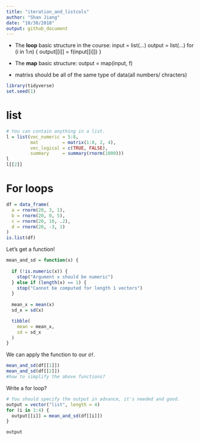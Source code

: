 ```yaml
---
title: "iteration_and_listcols"
author: "Shan Jiang"
date: "10/30/2018"
output: github_document
---
```

* The **loop** basic structure in the course:
input = list(...)
      output = list(...)
      for (i in 1:n) {
            output[[i]] = f(input[[i]])
}

* The **map** basic structure:
      output = map(input, f)
* matrixs should be all of the same type of data(all numbers/ chracters)

```r
library(tidyverse)
set.seed(1)
```

# list
```r
# You can contain anything in a list.
l = list(vec_numeric = 5:8,
         mat         = matrix(1:8, 2, 4),
         vec_logical = c(TRUE, FALSE),
         summary     = summary(rnorm(1000)))
l
l[[2]]
```

# For loops
```r
df = data_frame(
  a = rnorm(20, 3, 1),
  b = rnorm(20, 0, 5),
  c = rnorm(20, 10, .2),
  d = rnorm(20, -3, 1)
)
is.list(df)
```

Let's get a function!

```r
mean_and_sd = function(x) {
  
  if (!is.numeric(x)) {
    stop("Argument x should be numeric")
  } else if (length(x) == 1) {
    stop("Cannot be computed for length 1 vectors")
  }
  
  mean_x = mean(x)
  sd_x = sd(x)

  tibble(
    mean = mean_x, 
    sd = sd_x
  )
}

```

We can apply the function to our `df`.
```r
mean_and_sd(df[[1]])
mean_and_sd(df[[2]])
#how to simplify the above functions?
```
Write a for loop?

```r
# You should specify the output in advance, it's needed and good.
output = vector("list", length = 4)
for (i in 1:4) {
  output[[i]] = mean_and_sd(df[[i]])
}

output
```

